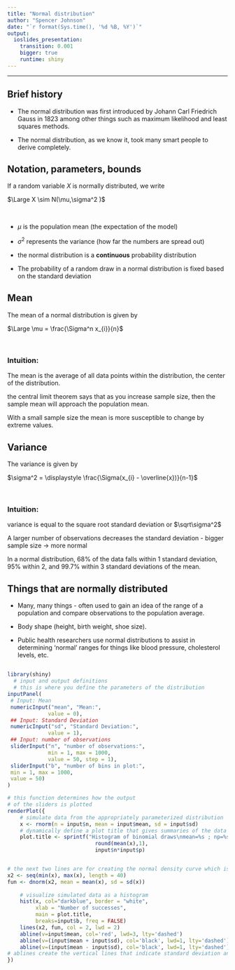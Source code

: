 ```yaml
---
title: "Normal distribution"
author: "Spencer Johnson"
date: "`r format(Sys.time(), '%d %B, %Y')`"
output:
  ioslides_presentation:
    transition: 0.001
    bigger: true
    runtime: shiny
---
```

<!-- to run this shiny demo of the binomial distribution -->
<!-- enter the following command into R's console:		 -->
<!-- rmarkdown::run("binomial_shiny_demo.Rmd") 	 		 -->
<!-- 											 		 -->
<!-- more info at and lots of tutorials/resources 		 -->
<!-- at http://shiny.rstudio.com/articles/#first-app	 -->


***

## Brief history {.build}

 - The normal distribution was first introduced by Johann Carl Friedrich Gauss in 1823 among other things such as maximum likelihood and least squares methods.
 
 - The normal distribution, as we know it, took many smart people to derive completely.
 
## Notation, parameters, bounds

If a random variable $X$ is normally distributed, we write 

<div class="centered">
$\Large X \sim N(\mu,\sigma^2 )$
</div>

\

 - $\mu$ is the population mean (the expectation of the model)

 - $\sigma^2$ represents the variance (how far the numbers are spread out)

 - the normal distribution is a **continuous** probability distribution
 
 - The probability of a random draw in a normal distribution is fixed based on the standard deviation
 
## Mean

The mean of a normal distribution is given by 

<div class="centered">
$\Large \mu = \frac{\Sigma^n x_{i}}{n}$
</div> 

\

### Intuition:
The mean is the average of all data points within the distribution, the center of the distribution.

the central limit theorem says that as you increase sample size, then the sample mean will approach the population mean.

With a small sample size the mean is more susceptible to change by extreme values.

## Variance
The variance is given by

<div class="centered">
$\sigma^2 = \displaystyle \frac{\Sigma(x_{i} - \overline{x})}{n-1}$
</div>
\

### Intuition:
variance is equal to the square root standard deviation or $\sqrt\sigma^2$

A larger number of observations decreases the standard deviation - bigger sample size -> more normal

In a normal distribution, 68% of the data falls within 1 standard deviation, 95% within 2, and 99.7% within 3 standard deviations of the mean.

## Things that are normally distributed

 - Many, many things - often used to gain an idea of the range of a population and compare observations to the population average.
 
 - Body shape (height, birth weight, shoe size).
 
 - Public health researchers use normal distributions to assist in determining 'normal' ranges for things like blood pressure, cholesterol levels, etc.
 

##
```r
library(shiny)
  # input and output definitions
  # this is where you define the parameters of the distribution
inputPanel(
 # Input: Mean
 numericInput("mean", "Mean:",
             value = 0),
 ## Input: Standard Deviation
 numericInput("sd", "Standard Deviation:",
             value = 1),
 ## Input: number of observations
 sliderInput("n", "number of observations:",
             min = 1, max = 1000,
             value = 50, step = 1),
 sliderInput("b", "number of bins in plot:",
 min = 1, max = 1000,
 value = 50)
)

# this function determines how the output 
# of the sliders is plotted
renderPlot({
  	# simulate data from the appropriately parameterized distribution
    x <- rnorm(n = input$n, mean = input$mean, sd = input$sd)
	# dynamically define a plot title that gives summaries of the data
	plot.title <- sprintf("Histogram of binomial draws\nmean=%s ; np=%s",
							round(mean(x),1),
							input$n*input$p)


# the next two lines are for creating the normal density curve which is overlaid on the histogram
x2 <- seq(min(x), max(x), length = 40)
fun <- dnorm(x2, mean = mean(x), sd = sd(x))
							
  	# visualize simulated data as a histogram
    hist(x, col="darkblue", border = "white",
         xlab = "Number of successes",
         main = plot.title,
         breaks=input$b, freq = FALSE)
    lines(x2, fun, col = 2, lwd = 2)
    abline(v=input$mean, col='red', lwd=3, lty='dashed')
    abline(v=(input$mean + input$sd), col='black', lwd=1, lty='dashed')
    abline(v=(input$mean - input$sd), col='black', lwd=1, lty='dashed')
# ablines create the vertical lines that indicate standard deviation and mean. lines() adds the previously creating normal density curve.
})
```
